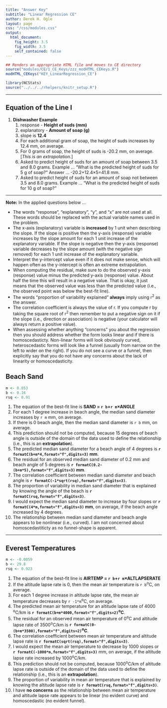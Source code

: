 ```yaml
---
title: "Answer Key"
subtitle: "Linear Regression CE"
author: Derek H. Ogle
layout: page
css: "/css/modules.css"
output:
  html_document:
    fig_height: 3.5
    fig_width: 3.5
    self_contained: false
---
```


```r
## Renders an appropriate HTML file and moves to CE directory
source("modules/CE/1_CE_Keys/zzz_modHTML_CEKeys.R")
modHTML_CEKeys("KEY_LinearRegression_CE")
```

```r
library(NCStats)
source("../../../rhelpers/knitr_setup.R")
```

----

## Equation of the Line I

1. **Dishwasher Example**
    1. response - **Height of suds (mm)**
    1. explanatory - **Amount of soap (g)**
    1. slope is **12.4**
    1. For each additional gram of soap, the height of suds increases by 12.4 mm, on average.
    1. For 0 grams of soap, the height of suds is -20.2 mm, on average.  [*This is an extrapolation.*]
    1. Asked to predict height of suds for an amount of soap between 3.5 and 8.0 grams.  Example ... "What is the predicted height of suds for 5 g of soap?"  Answer ... -20.2+12.4&times;5=41.8 mm.
    1. Asked to predict height of suds for an amount of soap not between 3.5 and 8.0 grams.  Example ... "What is the predicted height of suds for 10 g of soap?"

<!----
1. **Livestock Food Example**
    1. response - Costs
    1. explanatory - Livestock food mix in tons
    1. Slope is 190.
    1. Intercept is 12075
    1. For each additional ton of the food mix, the cost increases by $190, on average.
    1. For 0 tons of the food mix, the costs are $12075, on average. [*This may be considered as "start-up" costs.*]
    1. Ask to predict costs for food mix amounts between 36.5 and 42 tons.  Example ... "What is the cost to make 40 tons of the mix?"  Answer ... 190*40+12075 = $19675.
    1. Ask to predict costs for food mix amounts not between 36.5 and 42 tons.  Example ... "What is the cost to make 70 tons of the mix?"
---->

----

<div class="alert alert-warning">
<strong>Note:</strong> In the applied questions below ...
<ul>
<li>The words "response", "explanatory", "y", and "x" are not used at all. These words should be replaced with the actual variable names used in the problem.</li>
<li>The x-axis (explanatory) variable is <strong>increased</strong> by 1 unit when describing the slope. If the slope is positive then the y-axis (response) variable increases by the slope amount for each 1 unit increase of the explanatory variable. If the slope is negative then the y-axis (response) variable decreases by the slope amount (with the negative sign removed) for each 1 unit increase of the explanatory variable.</li>
<li>Interpret the y-intercept value even if it does not make sense, which will happen often as the y-intercept is often an extreme extrapolation.</li>
<li>When computing the residual, make sure to do the observed y-axis (response) value minus the predicted y-axis (response) value. About half the time this will result in a negative value. That is okay, it just means that the observed value was less than the predicted value (i.e., the observed point was below the best-fit line).</li>
<li>The words "proportion of variability explained" <strong>always</strong> imply using r<sup>2</sup> as the answer.</li>
<li>The correlation coefficient is always the value of r. If you compute r by taking the square root of r<sup>2</sup> then remember to put a negative sign on it if the slope (i.e., direction or association) is negative (your calculator will always return a positive value).</li>
<li>When assessing whether anything "concerns" you about the regression then you should address whether the form looks linear and if there is homoscedasticty. Non-linear forms will look obviously curved, heteroscedastic forms will look like a funnel (usually from narrow on the left to wider on the right). If you do not see a curve or a funnel, then explicitly say that you do not have any concerns about the lack of linearity or homoscedasticity.</li>
</ul>
</div>


## Beach Sand
```r
m <- 0.053
b <- 0.16
rsq <- 0.91
```

1. The equation of the best-fit line is **SAND = `r b`+`r m`&times;ANGLE**
1. For each 1 degree increase in beach angle, the median sand diameter increases by `r m` mm, on average.
1. If there is 0 beach angle, then the median sand diameter is `r b` mm, on average.
1. This prediction should not be computed, because 15 degrees of beach angle is outside of the domain of the data used to define the relationship (i.e., this is an **extrapolation**).
1. The predicted median sand diameter for a beach angle of 4 degrees is **`r formatC(b+m*4,format="f",digits=3)` mm**.
1. The residual for an observed median sand diameter of 0.2 mm and beach angle of 5 degrees is **`r formatC(0.2-(b+m*5),format="f",digits=3)` mm**.
1. The correlation coefficient between median sand diameter and beach angle is **`r formatC(-1*sqrt(rsq),format="f",digits=3)`**.
1. The proportion of variability in median sand diameter that is explained by knowing the angle of the beach is **`r formatC(rsq,format="f",digits=3)`**.
1. I would expect the median sand diameter to increase by four slopes or **`r formatC(4*m,format="f",digits=3)` mm**, on average, if the beach angle increased by 4 degrees.
1. The relationship between median sand diameter and beach angle appears to be nonlinear (i.e., curved). I am not concerned about homoscedastiticty as no funnel-shape is apparent.

----


## Everest Temperatures
```r
m <- -0.0059
b <- 29.8
rsq <- 0.923
```

1. The equation of the best-fit line is **AIRTEMP = `r b`+`r m`&times;ALTLAPSERATE**
1. If the altitude lapse rate is 0, then the mean air temperature is `r b`<sup>o</sup>C, on average.
1. For each 1 degree increase in altitude lapse rate, the mean air temperature decreases by `r -1*m`<sup>o</sup>C, on average.
1. The predicted mean air temperature for an altitude lapse rate of 4000 <sup>o</sup>C/km is **`r formatC(b+m*4000,format="f",digits=2)`<sup>o</sup>C**.
1. The residual for an observed mean air temperature of 0<sup>o</sup>C and altitude lapse rate of 3500<sup>o</sup>C/km is **`r formatC(0-(b+m*3500),format="f",digits=2)`<sup>o</sup>C**.
1. The correlation coefficient between mean air temperature and altitude lapse rate is **`r formatC(sqrt(rsq),format="f",digits=3)`**.
1. I would expect the mean air temperature to decrease by 1000 slopes or **`r formatC(-1000*m,format="f",digits=3)`** mm, on average, if the altitude lapse rate increased by 1000<sup>o</sup>C/km.
1. This prediction should not be computed, because 1000<sup>o</sup>C/km of altitude lapse rate is outside of the domain of the data used to define the relationship (i.e., this is an **extrapolation**).
1. The proportion of variability in mean air temperature that is explained by knowing the altitude lapse rate is **`r formatC(rsq,format="f",digits=3)`**.
1. I have **no concerns** as the relationship between mean air temperature and altitude lapse rate appears to be linear (no evident curve) and homoscedastic (no evident funnel).
